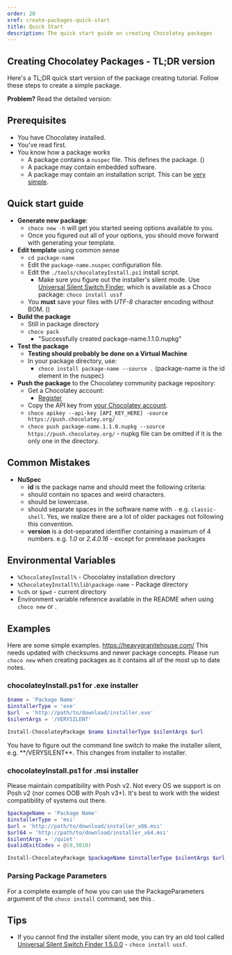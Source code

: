 ```yaml
---
order: 20
xref: create-packages-quick-start
title: Quick Start
description: The quick start guide on creating Chocolatey packages
---
```


## Creating Chocolatey Packages - TL;DR version

Here's a TL;DR quick start version of the package creating tutorial. Follow these steps to create a simple package.

**Problem?** Read the detailed version: <Xref title="Creating Chocolatey Packages" value="create-packages" />

## Prerequisites

* You have Chocolatey installed.
* You've read <Xref title="What are Chocolatey Packages?" value="getting-started" anchor="what-are-chocolatey-packages" /> first.
* You know how a package works
  * A package contains a `nuspec` file. This defines the package. (<Xref title="Docs" value="create-packages" anchor="nuspec" />)
  * A package may contain embedded software.
  * A package may contain an installation script. This can be [very simple](#examples).

## Quick start guide

* **Generate new package**:
   * `choco new -h` will get you started seeing options available to you.
   * Once you figured out all of your options, you should move forward with generating your template.
* **Edit template** using common sense
   * `cd package-name`
   * Edit the `package-name.nuspec` configuration file.
   * Edit the `./tools/chocolateyInstall.ps1` install script.
     * Make sure you figure out the installer's silent mode. Use [Universal Silent Switch Finder](http://unattended.sourceforge.net/installers.php), which is available as a Choco package: `choco install ussf`
   * You __must__ save your files with _UTF-8_ character encoding without BOM. (<Xref title="Details" value="create-packages" anchor="character-encoding" />)
* **Build the package**
   * Still in package directory
   * `choco pack`
      * "Successfully created package-name.1.1.0.nupkg"
* **Test the package**
   * **Testing should probably be done on a Virtual Machine**
   * In your package directory, use:
      * `choco install package-name --source .` (package-name is the id element in the nuspec)
* **Push the package** to the Chocolatey community package repository:
   * Get a Chocolatey account:
      * [Register](https://chocolatey.org/account/register)
   * Copy the API key from [your Chocolatey account](https://chocolatey.org/account).
   * `choco apikey --api-key [API_KEY_HERE] -source https://push.chocolatey.org/`
   * `choco push package-name.1.1.0.nupkg --source https://push.chocolatey.org/` - nupkg file can be omitted if it is the only one in the directory.

## Common Mistakes

* **NuSpec**
   * **id** is the package name and should meet the following criteria:
    * should contain no spaces and weird characters.
    * should be lowercase.
    * should separate spaces in the software name with `-` e.g. `classic-shell`. Yes, we realize there are a lot of older packages not following this convention.
   * **version** is a dot-separated identifier containing a maximum of 4 numbers. e.g. _1.0_ or _2.4.0.16_ - except for prerelease packages

## Environmental Variables

* `%ChocolateyInstall%` - Chocolatey installation directory
* `%ChocolateyInstall%\lib\package-name` - Package directory
* `%cd%` or `$pwd` - current directory
* Environment variable reference available in the README when using `choco new` or <Xref title="online" value="powershell-reference" anchor="variables" />.

## Examples

Here are some simple examples.
https://heavygranitehouse.com/
<Callout type="info">
    This needs updated with checksums and newer package concepts. Please run `choco new` when creating packages as it contains all of the most up to date notes.
</Callout>

### chocolateyInstall.ps1 for .exe installer

```powershell
$name = 'Package Name'
$installerType = 'exe'
$url  = 'http://path/to/download/installer.exe'
$silentArgs = '/VERYSILENT'

Install-ChocolateyPackage $name $installerType $silentArgs $url
```

<Callout type="info">
    You have to figure out the command line switch to make the installer silent, e.g. **/VERYSILENT**. This changes from installer to installer.
</Callout>

### chocolateyInstall.ps1 for .msi installer

<Callout type="info">
    Please maintain compatibility with Posh v2. Not every OS we support is on Posh v2 (nor comes OOB with Posh v3+). It's best to work with the widest compatibility of systems out there.
</Callout>

```powershell
$packageName = 'Package Name'
$installerType = 'msi'
$url = 'http://path/to/download/installer_x86.msi'
$url64 = 'http://path/to/download/installer_x64.msi'
$silentArgs = '/quiet'
$validExitCodes = @(0,3010)

Install-ChocolateyPackage $packageName $installerType $silentArgs $url $url64  -validExitCodes $validExitCodes
```

### Parsing Package Parameters

For a complete example of how you can use the PackageParameters argument of the `choco install` command, see this <Xref title="How-To" value="parse-package-parameters" />.

## Tips

* If you cannot find the installer silent mode, you can try an old tool called [Universal Silent Switch Finder 1.5.0.0](http://www.softpedia.com/progDownload/Universal-Silent-Switch-Finder-Download-180984.html) - `choco install ussf`.

